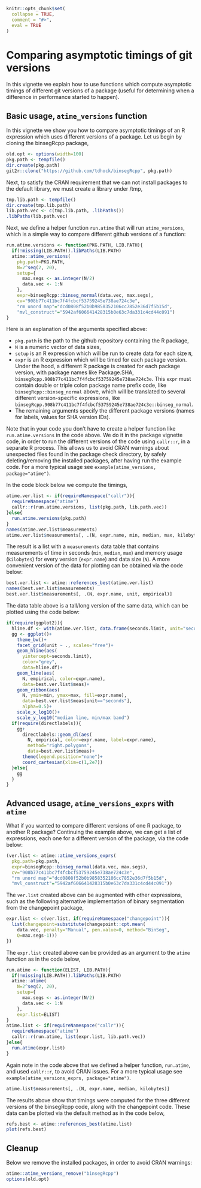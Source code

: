 <!--
%\VignetteEngine{knitr::knitr}
%\VignetteIndexEntry{Comparing git versions}
-->

```r
knitr::opts_chunk$set(
  collapse = TRUE,
  comment = "#>",
  eval = TRUE
)
```

# Comparing asymptotic timings of git versions

In this vignette we explain how to use functions which compute
asymptotic timings of different git versions of a package (useful for
determining when a difference in performance started to happen).

## Basic usage, `atime_versions` function

In this vignette we show you how to compare asymptotic timings of an R
expression which uses different versions of a package. Let us begin by
cloning the binsegRcpp package,

```r
old.opt <- options(width=100)
pkg.path <- tempfile()
dir.create(pkg.path)
git2r::clone("https://github.com/tdhock/binsegRcpp", pkg.path)
```

Next, to satisfy the CRAN requirement that we can not install packages
to the default library, we must create a library under /tmp,

```r
tmp.lib.path <- tempfile()
dir.create(tmp.lib.path)
lib.path.vec <- c(tmp.lib.path, .libPaths())
.libPaths(lib.path.vec)
```

Next, we define a helper function `run.atime` that will run
`atime_versions`, which is a simple way to compare different github
versions of a function:

```r
run.atime.versions <- function(PKG.PATH, LIB.PATH){
  if(!missing(LIB.PATH)).libPaths(LIB.PATH)
  atime::atime_versions(
    pkg.path=PKG.PATH,
    N=2^seq(2, 20),
    setup={
      max.segs <- as.integer(N/2)
      data.vec <- 1:N
    },
    expr=binsegRcpp::binseg_normal(data.vec, max.segs),
    cv="908b77c411bc7f4fcbcf53759245e738ae724c3e",
    "rm unord map"="dcd0808f52b0b9858352106cc7852e36d7f5b15d",
    "mvl_construct"="5942af606641428315b0e63c7da331c4cd44c091")
}
```

Here is an explanation of the arguments specified above:

* `pkg.path` is the path to the github repository containing the R package,
* `N` is a numeric vector of data sizes,
* `setup` is an R expression which will be run to create data for each size `N`,
* `expr` is an R expression which will be timed for each package
  version. Under the hood, a different R package is created for each
  package version, with package names like Package.SHA,
  `binsegRcpp.908b77c411bc7f4fcbcf53759245e738ae724c3e`. This `expr`
  must contain double or triple colon package name prefix code, like
  `binsegRcpp::binseg_normal` above, which will be translated to
  several different version-specific expressions, like
  `binsegRcpp.908b77c411bc7f4fcbcf53759245e738ae724c3e::binseg_normal`.
* The remaining arguments specify the different package versions
  (names for labels, values for SHA version IDs).

Note that in your code you don't have to create a helper function like
`run.atime.versions` in the code above. We do it in the package
vignette code, in order to run the different versions of the code
using `callr::r`, in a separate R process. This allows us to avoid
CRAN warnings about unexpected files found in the package check
directory, by safely deleting/removing the installed packages, after
having run the example code. For a more typical usage see
`example(atime_versions, package="atime")`.

In the code block below we compute the timings,

```r
atime.ver.list <- if(requireNamespace("callr")){
  requireNamespace("atime")
  callr::r(run.atime.versions, list(pkg.path, lib.path.vec))
}else{
  run.atime.versions(pkg.path)
}
names(atime.ver.list$measurements)
atime.ver.list$measurements[, .(N, expr.name, min, median, max, kilobytes)]
```

The result is a list with a `measurements` data table that contains
measurements of time in seconds (`min`, `median`, `max`) and memory
usage (`kilobytes`) for every version (`expr.name`) and data size
(`N`). A more convenient version of the data for plotting can be
obtained via the code below:

```r
best.ver.list <- atime::references_best(atime.ver.list)
names(best.ver.list$measurements)
best.ver.list$measurements[, .(N, expr.name, unit, empirical)]
```

The data table above is a tall/long version of the same data, which
can be plotted using the code below:

```r
if(require(ggplot2)){
  hline.df <- with(atime.ver.list, data.frame(seconds.limit, unit="seconds"))
  gg <- ggplot()+
    theme_bw()+
    facet_grid(unit ~ ., scales="free")+
    geom_hline(aes(
      yintercept=seconds.limit),
      color="grey",
      data=hline.df)+
    geom_line(aes(
      N, empirical, color=expr.name),
      data=best.ver.list$meas)+
    geom_ribbon(aes(
      N, ymin=min, ymax=max, fill=expr.name),
      data=best.ver.list$meas[unit=="seconds"],
      alpha=0.5)+
    scale_x_log10()+
    scale_y_log10("median line, min/max band")
  if(require(directlabels)){
    gg+
      directlabels::geom_dl(aes(
        N, empirical, color=expr.name, label=expr.name),
        method="right.polygons",
        data=best.ver.list$meas)+
      theme(legend.position="none")+
      coord_cartesian(xlim=c(1,2e7))
  }else{
    gg
  }
}
```

## Advanced usage, `atime_versions_exprs` with `atime`

What if you wanted to compare different versions of one R package, to
another R package? Continuing the example above, we can get a list of
expressions, each one for a different version of the package, via the
code below:

```r
(ver.list <- atime::atime_versions_exprs(
  pkg.path=pkg.path,
  expr=binsegRcpp::binseg_normal(data.vec, max.segs),
  cv="908b77c411bc7f4fcbcf53759245e738ae724c3e",
  "rm unord map"="dcd0808f52b0b9858352106cc7852e36d7f5b15d",
  "mvl_construct"="5942af606641428315b0e63c7da331c4cd44c091"))
```

The `ver.list` created above can be augmented with other expressions,
such as the following alternative implementation of binary
segmentation from the changepoint package,

```r
expr.list <- c(ver.list, if(requireNamespace("changepoint")){
  list(changepoint=substitute(changepoint::cpt.mean(
    data.vec, penalty="Manual", pen.value=0, method="BinSeg",
    Q=max.segs-1)))
})
```

The `expr.list` created above can be provided as an argument to the
`atime` function as in the code below,

```r
run.atime <- function(ELIST, LIB.PATH){
  if(!missing(LIB.PATH)).libPaths(LIB.PATH)
  atime::atime(
    N=2^seq(2, 20),
    setup={
      max.segs <- as.integer(N/2)
      data.vec <- 1:N
    },
    expr.list=ELIST)
}
atime.list <- if(requireNamespace("callr")){
  requireNamespace("atime")
  callr::r(run.atime, list(expr.list, lib.path.vec))
}else{
  run.atime(expr.list)
}
```

Again note in the code above that we defined a helper function,
`run.atime`, and used `callr::r`, to avoid CRAN issues. For a more
typical usage see `example(atime_versions_exprs, package="atime")`.

```r
atime.list$measurements[, .(N, expr.name, median, kilobytes)]
```

The results above show that timings were computed for the three
different versions of the binsegRcpp code, along with the changepoint
code. These data can be plotted via the default method as in the code
below,

```r
refs.best <- atime::references_best(atime.list)
plot(refs.best)
```

## Cleanup

Below we remove the installed packages, in order to avoid CRAN warnings:

```r
atime::atime_versions_remove("binsegRcpp")
options(old.opt)
```

